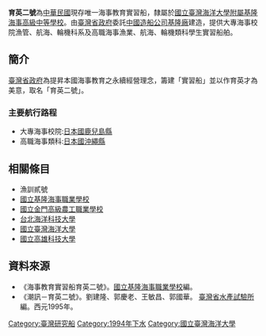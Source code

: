 {{refimprove|time=2019-08-24T04:06:00+00:00}}
{{艦型模板
|名稱= 育英二號 <br> Yu-Ying No.2  Vessel
|圖片= [[File:2020_Yu-Ying_No.2_Vessel_b.jpg|300px]]
|照片說明= 育英二號泊於基隆港
|種類= 海事教育實習船 
|艦名= 育英
|國籍= {{ROC}}
|擁有者= [[臺灣省政府|臺灣省政府]]'''→'''[[中華民國教育部|教育部]]
|營運者= [[國立臺灣海洋大學附屬基隆海事高級中等學校|國立臺灣海洋大學附屬基隆海事高級中等學校]]
|注冊= {{ROC}}[[基隆港|基隆]]
|母港= [[基隆港|基隆港]]
|製造= 中國造船公司基隆廠
|造價= 
|下水= 1994年11月26日(民國83年)
|前型= 育英號(解體)
|次型= 育英三號(計畫中)
|同型= 
|竣工= 
|結局= 
|狀態= 營運中
|排水=  1846[[噸|噸]]
|標準=
|基準= 
|滿載= 
|長度= 72.85m
|闊度= 12.6m
|吃水= 5.7m
|鍋爐= 一部 MITSUI   MAN  B&W  8S26MC 柴油引擎
|出力=  4100ps/250RPM
|引擎= 單軸單舵
|極速= {{convert|13.7|kn|km/h}}
|續航= 遠洋
|燃料= 柴油
|乘員= 船員20名、教員8名、學生80名
|載貨量= 
|其它= 
|其它2=
}}

'''育英二號'''為[[中華民國|中華民國]]現存唯一海事教育實習船，隸屬於[[國立臺灣海洋大學附屬基隆海事高級中等學校|國立臺灣海洋大學附屬基隆海事高級中等學校]]。由[[臺灣省政府|臺灣省政府]]委託[[台灣國際造船|中國造船公司基隆廠]]建造，提供大專海事校院漁管、航海、輪機科系及高職海事漁業、航海、輪機類科學生實習船舶。

==簡介==
[[臺灣省政府|臺灣省政府]]為提昇本國海事教育之永續經營理念，籌建「實習船」並以作育英才為美意，取名「育英二號」。

===主要航行路程===
*大專海事校院:[[日本|日本國]][[鹿兒島縣|鹿兒島縣]]
*高職海事類科:[[日本|日本國]][[沖繩縣|沖繩縣]]

==相關條目==
* 漁訓貳號
* [[國立基隆海事職業學校|國立基隆海事職業學校]]
* [[國立金門高級農工職業學校|國立金門高級農工職業學校]]
* [[台北海洋科技大學|台北海洋科技大學]]
* [[國立臺灣海洋大學|國立臺灣海洋大學]]
* [[國立高雄科技大學|國立高雄科技大學]]

==資料來源==
{{Commonscat|Yu-Ying No.2 Vessel}}	
* 《海事教育實習船育英二號》。[[國立基隆海事職業學校|國立基隆海事職業學校]]編。
* 《潮訊－育英二號》。劉建隆、郭慶老、王敏昌、郭國華。 [[臺灣省水產試驗所|臺灣省水產試驗所]]編。西元1995年。

[[Category:臺灣研究船|Category:臺灣研究船]]
[[Category:1994年下水|Category:1994年下水]]
[[Category:國立臺灣海洋大學|Category:國立臺灣海洋大學]]